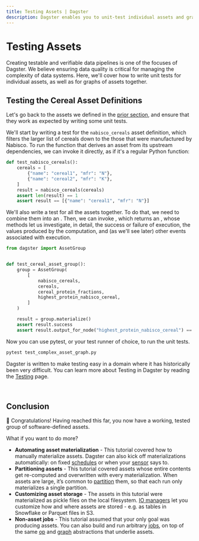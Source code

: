 ```yaml
---
title: Testing Assets | Dagster
description: Dagster enables you to unit-test individual assets and graphs of assets
---
```


# Testing Assets

Creating testable and verifiable data pipelines is one of the focuses of Dagster. We believe ensuring data quality is critical for managing the complexity of data systems. Here, we'll cover how to write unit tests for individual assets, as well as for graphs of assets together.

## Testing the Cereal Asset Definitions

Let's go back to the assets we defined in the [prior section](/tutorial/assets/asset-graph#a-more-complex-asset-graph), and ensure that they work as expected by writing some unit tests.

We'll start by writing a test for the `nabisco_cereals` asset definition, which filters the larger list of cereals down to the those that were manufactured by Nabisco. To run the function that derives an asset from its upstream dependencies, we can invoke it directly, as if it's a regular Python function:

```python file=/guides/dagster/asset_tutorial/complex_asset_graph_tests.py startafter=start_asset_test endbefore=end_asset_test
def test_nabisco_cereals():
    cereals = [
        {"name": "cereal1", "mfr": "N"},
        {"name": "cereal2", "mfr": "K"},
    ]
    result = nabisco_cereals(cereals)
    assert len(result) == 1
    assert result == [{"name": "cereal1", "mfr": "N"}]
```

We'll also write a test for all the assets together. To do that, we need to combine them into an <PyObject object="AssetGroup" />. Then, we can invoke <PyObject object="AssetGroup" method="materialize_in_process" />, which returns an <PyObject module="dagster" object="ExecuteInProcessResult" />, whose methods let us investigate, in detail, the success or failure of execution, the values produced by the computation, and (as we'll see later) other events associated with execution.

```python file=/guides/dagster/asset_tutorial/complex_asset_graph_tests.py startafter=start_asset_group_test endbefore=end_asset_group_test
from dagster import AssetGroup


def test_cereal_asset_group():
    group = AssetGroup(
        [
            nabisco_cereals,
            cereals,
            cereal_protein_fractions,
            highest_protein_nabisco_cereal,
        ]
    )

    result = group.materialize()
    assert result.success
    assert result.output_for_node("highest_protein_nabisco_cereal") == "100% Bran"
```

Now you can use pytest, or your test runner of choice, to run the unit tests.

```bash
pytest test_complex_asset_graph.py
```

Dagster is written to make testing easy in a domain where it has historically been very difficult. You can learn more about Testing in Dagster by reading the [Testing](/concepts/testing) page.

<br />

## Conclusion

🎉 Congratulations! Having reached this far, you now have a working, tested group of software-defined assets.

What if you want to do more?

- **Automating asset materialization** - This tutorial covered how to manually materialize assets. Dagster can also kick off materializations automatically: on fixed [schedules](/concepts/partitions-schedules-sensors/schedules) or when your [sensor](/concepts/partitions-schedules-sensors/sensors) says to.
- **Partitioning assets** - This tutorial covered assets whose entire contents get re-computed and overwritten with every materialization. When assets are large, it’s common to [partition](/concepts/partitions-schedules-sensors/partitions) them, so that each run only materializes a single partition.
- **Customizing asset storage** - The assets in this tutorial were materialized as pickle files on the local filesystem. [IO managers](/concepts/io-management/io-managers) let you customize how and where assets are stored - e.g. as tables in Snowflake or Parquet files in S3.
- **Non-asset jobs** - This tutorial assumed that your only goal was producing assets. You can also build and run arbitrary [jobs](/concepts/ops-jobs-graphs/jobs), on top of the same [op](/concepts/ops-jobs-graphs/ops) and [graph](/concepts/ops-jobs-graphs/graphs) abstractions that underlie assets.

<br />
